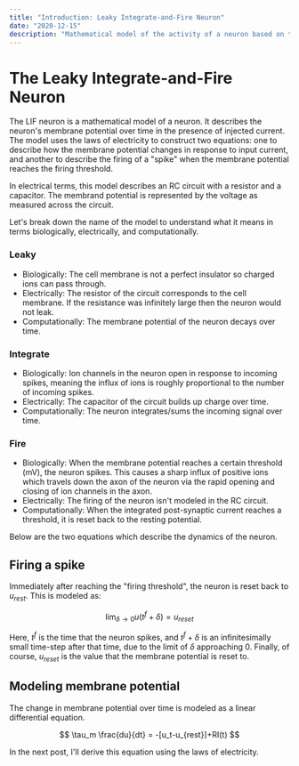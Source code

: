 ```yaml
---
title: "Introduction: Leaky Integrate-and-Fire Neuron"
date: "2020-12-15"
description: "Mathematical model of the activity of a neuron based on the laws of electricity"
---
```



# The Leaky Integrate-and-Fire Neuron

The LIF neuron is a mathematical model of a neuron. It describes the neuron's membrane potential over time in the presence of injected current. The model uses the laws of electricity to construct two equations: one to describe how the membrane potential changes in response to input current, and another to describe the firing of a "spike" when the membrane potential reaches the firing threshold.

In electrical terms, this model describes an RC circuit with a resistor and a capacitor. The membrand potential is represented by the voltage as measured across the circuit.

Let's break down the name of the model to understand what it means in terms biologically, electrically, and computationally.

### Leaky
* Biologically: The cell membrane is not a perfect insulator so charged ions can pass through.
* Electrically: The resistor of the circuit corresponds to the cell membrane. If the resistance was infinitely large then the neuron would not leak.
* Computationally: The membrane potential of the neuron decays over time.

### Integrate
* Biologically: Ion channels in the neuron open in response to incoming spikes, meaning the influx of ions is roughly proportional to the number of incoming spikes.
* Electrically: The capacitor of the circuit builds up charge over time.
* Computationally: The neuron integrates/sums the incoming signal over time.

### Fire
* Biologically: When the membrane potential reaches a certain threshold (mV), the neuron spikes. This causes a sharp influx of positive ions which travels down the axon of the neuron via the rapid opening and closing of ion channels in the axon.
* Electrically: The firing of the neuron isn't modeled in the RC circuit.
* Computationally: When the integrated post-synaptic current reaches a threshold, it is reset back to the resting potential.

Below are the two equations which describe the dynamics of the neuron.

## Firing a spike

Immediately after reaching the "firing threshold", the neuron is reset back to $u_{rest}$. This is modeled as:

$$
    \lim_{\delta\to0} u(t^f + \delta) = u_{reset}
$$

Here, $t^f$ is the time that the neuron spikes, and $t^f + \delta$ is an infinitesimally small time-step after that time, due to the limit of $\delta$ approaching 0. Finally, of course, $u_{reset}$ is the value that the membrane potential is reset to.

## Modeling membrane potential

The change in membrane potential over time is modeled as a linear differential equation.

$$
    \tau_m \frac{du}{dt} = -[u_t-u_{rest}]+RI(t)
$$

In the next post, I'll derive this equation using the laws of electricity.
